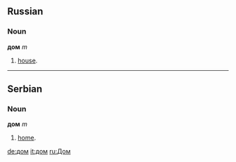 == Russian ==
=== Noun ===
'''дом''' ''m''

# [[house]].

----

== Serbian ==
=== Noun ===
'''дом''' ''m''

# [[home]].

[[de:дом]]
[[it:дом]]
[[ru:Дом]]